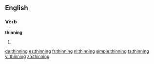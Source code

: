 ==English==

===Verb===
'''thinning'''

# {{present participle of|thin}}

[[de:thinning]]
[[es:thinning]]
[[fr:thinning]]
[[nl:thinning]]
[[simple:thinning]]
[[ta:thinning]]
[[vi:thinning]]
[[zh:thinning]]